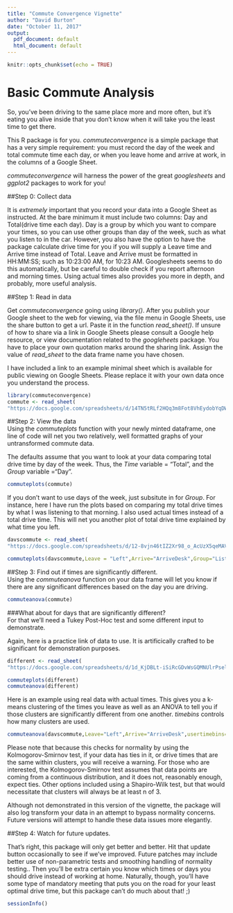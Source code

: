 ```yaml
---
title: "Commute Convergence Vignette"
author: "David Burton"
date: "October 11, 2017"
output:
  pdf_document: default
  html_document: default
---
```


```r
knitr::opts_chunk$set(echo = TRUE)
```

# Basic Commute Analysis

So, you've been driving to the same place more and more often, but it's eating you
alive inside that you don't know when it will take you the least time to get there.

This R package is for you. _commuteconvergence_ is a simple package that has a very simple
requirement: you must record the day of the week and total commute time each day, or when you
leave home and arrive at work, in the columns of a Google Sheet.

_commuteconvergence_ will harness the power of the great _googlesheets_ and _ggplot2_ 
packages to work for you!

##Step 0: Collect data    

It is *extremely* important that you record your data into a Google Sheet as instructed.
At the bare minimum it must include two columns: Day and Total(drive time each day). 
Day is a group by which you want to compare your times, so you can use other groups than day of
the week, such as what you listen to in the  car. However, you also have the 
option to have the package calculate drive time for you if you will supply a Leave time 
and Arrive time instead of Total. Leave and Arrive must be formatted in HH:MM:SS; such as 
10:23:00 AM, for 10:23 AM. Googlesheets seems to do this automatically, but be careful to double
check if you report afternoon and morning times. Using actual times also provides you more in depth, 
and probably, more useful analysis.

##Step 1: Read in data   

Get _commuteconvergence_ going using *library()*.
After you publish your Google sheet to the web for viewing, via the file menu in Google Sheets,
use the share button to get a url. Paste it in the function *read_sheet()*.
If unsure of how to share via a link in Google Sheets please consult a Google help
resource, or view documentation related to the _googleheets_ package.
You have to place your own quotation marks around the sharing link.
Assign the value of *read_sheet* to the data frame name you have chosen.    

I have included a link to an example minimal sheet which is available for public viewing
on Google Sheets. Please replace it with your own data once you understand the process.   
```r
library(commuteconvergence)
commute <- read_sheet(
"https://docs.google.com/spreadsheets/d/14TN5tRLf2HQq3m8Fot8VhEydobYqDW_7hBWqLWPcQzw/edit?usp=sharing")

```

##Step 2: View the data   
Using the *commuteplots* function with your newly minted dataframe,
one line of code will net you two relatively, well formatted graphs of your untransformed 
commute data.   

The defaults assume that you want to look at your data comparing total drive time
by day of the week. Thus, the _Time_ variable = "Total", and the _Group_ variable ="Day".
```r
commuteplots(commute)
```     
   
If you don't want to use days of the week, just subsitute in for _Group_. 
For instance, here I have run the plots based on 
comparing my total drive times by what I was listening to that morning. 
I also used actual times instead of a total drive time. This will net you 
another plot of total drive time explained by what time you left.

```r
davscommute <- read_sheet(
"https://docs.google.com/spreadsheets/d/12-8vjn46tIZ2Xr98_o_AcUzX5qeMAV878h63wFPo4d4/edit?usp=sharing")

commuteplots(davscommute,Leave = "Left",Arrive="ArriveDesk",Group="Listening")

```   

    
##Step 3: Find out if times are significantly different.   
Using the *commuteanova* function on your data frame will let you know if there
are any significant differences based on the day you are driving.

```r
commuteanova(commute)
```
   
###What about for days that are significantly different?   
For that we'll need a Tukey Post-Hoc test and some different input to demonstrate.   

Again, here is a practice link of data to use. It is artificically crafted to be
significant for demonstration purposes.   
```r
different <- read_sheet(
"https://docs.google.com/spreadsheets/d/1d_KjDBLt-iSiRcGDvWsGQMNUlrPselEwjCN60gwvfkM/edit?usp=sharing")

commuteplots(different)
commuteanova(different)
```    

Here is an example using real data with actual times.
This gives you a k-means clustering of the times you leave
as well as an ANOVA to tell you if those clusters are
significantly different from one another. _timebins_ controls
how many clusters are used.

```r
commuteanova(davscommute,Leave="Left",Arrive="ArriveDesk",usertimebins=6)
```   
Please note that because this checks for normality by using the Kolmogorov-Smirnov test,
if your data has ties in it, or drive times that are the same within clusters, you
will receive a warning. For those who are interested, the Kolmogorov-Smirnov test
assumes that data points are coming from a continuous distribution, and it does not,
reasonably enough, expect ties. Other options included using a Shapiro-Wilk test, but
that would necessitate that clusters will always be at least n of 3.    

Although not demonstrated in this version of the vignette, the package will also log
transform your data in an attempt to bypass normality concerns. Future versions will
attempt to handle these data issues more elegantly.

##Step 4: Watch for future updates.   

That's right, this package will only get better and better. Hit that update button
occasionally to see if we've improved. Future patches may include better use of non-parametric
tests and smoothing handling of normality testing.. Then you'll be extra certain you know which 
times or days you should drive instead of working at home. Naturally, though, you'll have some 
type of mandatory meeting that puts you on the road for your least optimal drive time, but this 
package can't do much about that! ;)
    

```r
sessionInfo()
```

